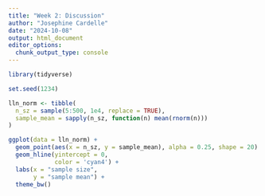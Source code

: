 ```yaml
---
title: "Week 2: Discussion"
author: "Josephine Cardelle"
date: "2024-10-08"
output: html_document
editor_options: 
  chunk_output_type: console
---
```


```r
library(tidyverse)
```

```r
set.seed(1234)

lln_norm <- tibble(
  n_sz = sample(5:500, 1e4, replace = TRUE),
  sample_mean = sapply(n_sz, function(n) mean(rnorm(n)))
)

ggplot(data = lln_norm) +
  geom_point(aes(x = n_sz, y = sample_mean), alpha = 0.25, shape = 20) +
  geom_hline(yintercept = 0,
             color = 'cyan4') +
  labs(x = "sample size",
       y = "sample mean") +
  theme_bw()
```


